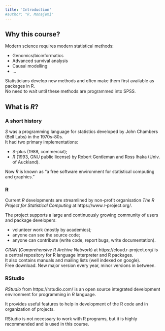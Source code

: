 ```yaml
---
title: 'Introduction'
#author: "R. Monajemi"
---
```


## Why this course? 

Modern science requires modern statistical methods:
 
- Genomics/bioinformatics
- Advanced survival analysis
- Causal modelling
- ...

Statisticians develop new methods and often make them first available as packages in R.  
No need to wait until these methods are programmed into SPSS.

## What is _R_? 

### A short history

_S_ was a programming language for statistics developed by John Chambers (Bell Labs) in the 1970s-80s.  
It had two primary implementations:

- S-plus (1988, commercial);
- _R_ (1993, GNU public license) by Robert Gentleman and Ross Ihaka (Univ. of Auckland).

Now _R_ is known as "a free software environment for statistical computing and graphics."

### R

Current _R_ developments are streamlined by non-profit organisation _The R Project for Statistical Computing_ at https://www.r-project.org/.

The project supports a large and continuously growing community of users and package developers:

- volunteer work (mostly by academics);
- anyone can see the source code;
- anyone can contribute (write code, report bugs, write documentation).

_CRAN_ (_Comprehensive R Archive Network_) at https://cloud.r-project.org/ is a central repository for R language interpreter and R packages.  
It also contains manuals and mailing lists (well indexed on google).  
Free download. New major version every year, minor versions in between.

### RStudio

_RStudio_ from https://rstudio.com/ is an open source integrated development environment for programming in _R_ language.

It provides useful features to help in development of the R code and in organization of projects.

RStudio is not necessary to work with R programs, but it is highly recommended and is used in this course.
